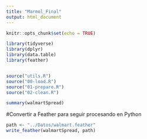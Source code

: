 ```yaml
---
title: "Marmol_Final"
output: html_document
---
```


```r
knitr::opts_chunk$set(echo = TRUE)
```

```r
library(tidyverse)
library(dplyr)
library(data.table)
library(feather)


source("utils.R")
source("00-load.R")
source("01-prepare.R")
source("02-clean.R")

summary(walmartSpread)
```



#Convertir a Feather para seguir procesando en Python
```r
path <- "../Datos/walmart.feather"
write_feather(walmartSpread, path)
```

